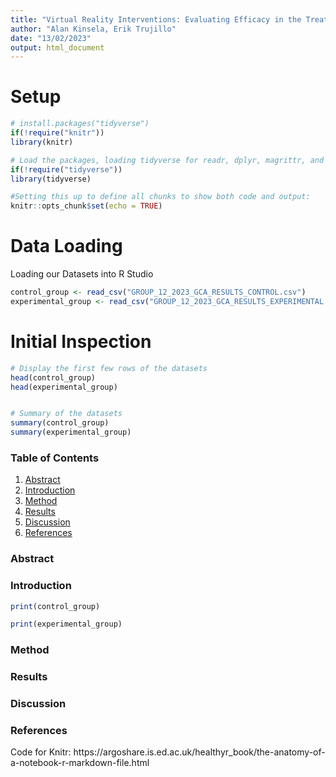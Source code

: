 ```yaml
---
title: "Virtual Reality Interventions: Evaluating Efficacy in the Treatment of GAD"
author: "Alan Kinsela, Erik Trujillo"
date: "13/02/2023"
output: html_document
---
```


# Setup 
```r

# install.packages("tidyverse")
if(!require("knitr"))
library(knitr)

# Load the packages, loading tidyverse for readr, dplyr, magrittr, and ggplot2
if(!require("tidyverse"))
library(tidyverse)
```


```r
#Setting this up to define all chunks to show both code and output: 
knitr::opts_chunk$set(echo = TRUE)

```

# Data Loading
Loading our Datasets into R Studio
```r
control_group <- read_csv("GROUP_12_2023_GCA_RESULTS_CONTROL.csv")
experimental_group <- read_csv("GROUP_12_2023_GCA_RESULTS_EXPERIMENTAL.csv")

```

# Initial Inspection
```r
# Display the first few rows of the datasets
head(control_group)
head(experimental_group)


# Summary of the datasets 
summary(control_group)
summary(experimental_group)
```

<!-- This is what a comment looks like-->
### Table of Contents

1. [Abstract](#abstract)
2. [Introduction](#introduction)
3. [Method](#method)
4. [Results](#results)
5. [Discussion](#discussion)
6. [References](#references)


### Abstract <a name="abstract"></a>



### Introduction <a name="introduction"></a>
```r
print(control_group)
```

```r
print(experimental_group)
```



### Method <a name="method"></a>




### Results <a name="results"></a>




### Discussion <a name="discussion"></a>




### References <a name="references"></a>


Code for Knitr: https://argoshare.is.ed.ac.uk/healthyr_book/the-anatomy-of-a-notebook-r-markdown-file.html